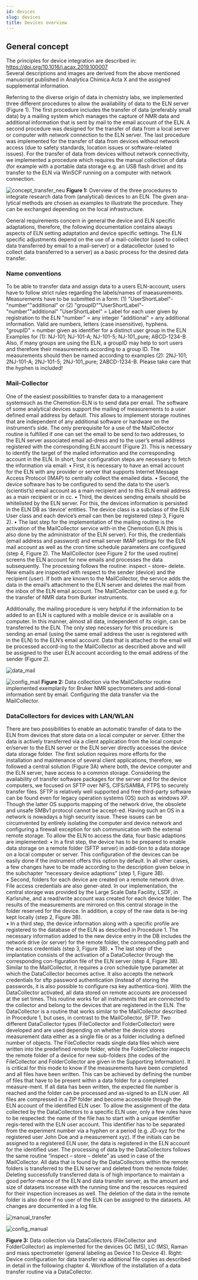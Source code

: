 ```yaml
---
id: devices
slug: devices
title: Devices overview
---
```


## General concept
The principles for device integration are described in: https://doi.org/10.1016/j.acax.2019.100007  
Several descriptions and images are derived from the above mentioned manuscript published in Analytica Chimica Acta X and the assigned supplemental information. 

Referring to the diverse origin of data in chemistry labs, we implemented three different procedures to allow the availability of data to the ELN server (Figure 1). The first procedure includes the transfer of data (preferably small data) by a mailing system which manages the capture of NMR data and additional information that is sent by mail to the email account of the ELN. A second procedure was designed for the transfer of data from a local server or computer with network connection to the ELN server. The last procedure was implemented for the transfer of data from devices without network access (due to safety standards, location issues or software-related issues). For the transfer of data from devices without network connectivity, we implemented a procedure which requires the manual collection of data (for example with a portable data storage e.g. an USB flash drive) and its transfer to the ELN via WinSCP running on a computer with network connection.

![concept_transfer_neu](/img/concept_transfer_neu.png)
**Figure 1:** Overview of the three procedures to integrate research data from (analytical) devices to an ELN. The given ana-lytical methods are chosen as examples to illustrate the procedure. They can be exchanged depending on the local infrastructure.

General requirements concern in general the device and ELN specific adaptations, therefore, the following documentation contains always aspects of ELN setting adaptation and device specific settings. 
The ELN specific adjustments depend on the use of a mail-collector (used to collect data transferred by email to a mail-server) or a datacollector (used to collect data transferred to a server)  as a basic process for the desired data transfer. 

### Name conventions

To be able to transfer data and assign data to a users ELN-account, users have to follow strict rules regarding the labels/names of maeasurements.  
Measurements have to be submitted in a form: 
(1) "UserShortLabel"-"number""additional" or (2) "groupID""UserShortLabel"-"number""additional"
"UserShortLabel" = Label for each user given by registration to the ELN
"number" = any integer 
"additional" = any additional information. Valid are numbers, letters (case insensitive), hyphens. 
"groupID" = number given as identifier for a distinct user group in the ELN
Examples for (1): NJ-101; NJ-101-A; NJ-101-5; NJ-101_pure; ABCD-1234-B
Also, if many groups are using the ELN, a groupID may help to sort users and therefore their measurements according to a group ID. The measurements should then be named according to examples (2): 2NJ-101; 2NJ-101-A; 2NJ-101-5; 2NJ-101_pure; 2ABCD-1234-B. 
Please take care that the hyphen is included!

### Mail-Collector 
One of the easiest possibilities to transfer data to a management systemsuch as the Chemotion-ELN is to send data per email. The software of some analytical devices support the mailing of measurements to a user defined email address by default. This allows to implement storage routines that are independent of any additional software or hardware on the instrument’s side. The only prerequisite for a use of the MailCollector routine is fulfilled if one can set the email to be send to two addresses, to the ELN server associated email ad-dress and to the user’s email address registered with the corresponding ELN account (Figure 2). This is necessary to identify the target of the mailed information and the corresponding account in the ELN. In short, four configuration steps are necessary to fetch the information via email: 
•	First, it is necessary to have an email account for the ELN with any provider or server that supports Internet Message Access Protocol (IMAP) to centrally collect the emailed data.
•	Second, the device software has to be configured to send the data to the user’s (scientist’s) email account as a main recipient and to this ELN email address as a main recipient or in cc. 
•	Third, the devices sending emails should be whitelisted by the ELN server. For this, the devices information is persisted in the ELN DB as ‘device’ entities. The device class is a subclass of the ELN User class and each device’s email can then be registered (step 3, Figure 2).
•	The last step for the implementation of the mailing routine is the activation of the MailCollector service with-in the Chemotion ELN (this is also done by the administrator of the ELN server). For this, the credentials (email address and password) and email server IMAP settings for the ELN mail account as well as the cron time schedule parameters are configured (step 4, Figure 2). 
The MailCollector (see Figure 2 for the used routine) screens the ELN account for new emails and processes the data subsequently. The processing follows the routine: inspect – store– delete. New emails are inspected with respect to the sender (device) and the recipient (user). If both are known to the MailCollector, the service adds the data in the email’s attachment to the ELN server and deletes the mail from the inbox of the ELN email account. The MailCollector can be used e.g. for the transfer of NMR data from Burker instruments.

Additionally, the mailing procedure is very helpful if the information to be added to an ELN is captured with a mobile device or is available on a computer. In this manner, almost all data, independent of its origin, can be transferred to the ELN. The only step necessary for this procedure is sending an email (using the same email address the user is registered with in the ELN) to the ELN’s email account. Data that is attached to the email will be processed accord-ing to the MailCollector as described above and will be assigned to the user ELN account according to the email address of the sender (Figure 2).

![data_mail](/img/data_mail.png)

![config_mail](/img/config_mail.png)
**Figure 2:** Data collection via the MailCollector routine implemented exemplarily for Bruker NMR spectrometers and addi-tional information sent by email. Configuring the data transfer via the MailCollector.


### DataCollectors for devices with LAN/WLAN
There are two possibilities to enable an automatic transfer of data to the ELN from devices that store data on a local computer or server. Either the data is actively transferred via a client application from the local comput-er/server to the ELN server or the ELN server directly accesses the device data storage folder. The first solution requires more efforts for the installation and maintenance of several client applications, therefore, we followed a central solution (Figure 3A) where both, the device computer and the ELN server, have access to a common storage. Considering the availability of transfer software packages for the server and for the device computers, we focused on SFTP over NFS, CIFS/SAMBA, FTPS to securely transfer files. SFTP is relatively well supported and free third-party software can be found even for legacy operation systems (OS) such as windows XP. Though the latter OS supports mapping of the network drive, the obsolete and unsafe SMBv1 protocol cannot be accept-ed. Having such an OS in a network is nowadays a high security issue. These issues can be circumvented by entirely isolating the computer and device network and configuring a firewall exception for ssh communication with the external remote storage. 
To allow the ELN to access the data, four basic adaptions are implemented: 
•	In a first step, the device has to be prepared to enable data storage on a remote folder (SFTP server) in addi-tion to a data storage on a local computer or server. This configuration of the devices can be easily done if the instrument offers this option by default. In all other cases, a few changes have to be made according to the description given below in the subchapter “necessary device adaptions” (step 1, Figure 3B).  
•	Second, folders for each device are created on a remote network drive. File access credentials are also gener-ated. In our implementation, the central storage was provided by the Large Scale Data Facility, LSDF, in Karlsruhe, and a read/write account was created for each device folder. The results of the measurements are mirrored on this central storage in the folder reserved for the device. In addition, a copy of the raw data is be-ing kept locally (step 2, Figure 3B).  
•	In a third step, the device information along with a specific profile are registered to the database of the ELN as described in Procedure 1. The necessary information added to the new device entry in the DB includes the network drive (or server) for the remote folder, the corresponding path and the access credentials (step 3, Figure 3B). 
•	The last step of the implantation consists of the activation of a DataCollector through the corresponding con-figuration file of the ELN server (step 4, Figure 3B). Similar to the MailCollector, it requires a cron schedule type parameter at which the DataCollector becomes active. It also accepts the network credentials for sftp password authentication (instead of storing the passwords, it is also possible to configure rsa key authentica-tion). 
With the DataCollector activated, all data stored on remote accounts are processed at the set times. This routine works for all instruments that are connected to the collector and belong to the devices that are registered in the ELN. The DataCollector is a routine that works similar to the MailCollector described in Procedure 1, but uses, in contrast to the MailCollector, SFTP. Two different DataCollector types (FileCollector and FolderCollector) were developed and are used depending on whether the device stores measurement data either as a single file or as a folder including a defined number of objects. The FileCollector reads single data files which were written into the predefined remote folder, while the FolderCollector inspects the remote folder of a device for new sub-folders (the codes of the FileCollector and FolderCollector are given in the Supporting Information). It is critical for this mode to know if the measurements have been completed and all files have been written. This can be achieved by defining the number of files that have to be present within a data folder for a completed measure-ment. If all data has been written, the expected file number is reached and the folder can be processed and as-signed to an ELN user. All files are compressed in a ZIP folder and become accessible through the ELN account of the identified ELN user. To allow the assignment of the data collected by the DataCollectors to a specific ELN user, only a few rules have to be respected: the name of the file has to start with a unique identifier regis-tered with the ELN user account. This identifier has to be separated from the experiment number via a hyphen or a period (e.g. JD-xyz for the registered user John Doe and a measurement xyz). If the initials can be assigned to a registered ELN user, the data is registered in the ELN account for the identified user. The processing of data by the DataCollectors follows the same routine “inspect – store – delete” as used in case of the MailCollector. All data that is found by the DataCollectors within the remote folders is transferred to the ELN server and deleted from the remote folder. Deleting successfully transferred data is of high importance to maintain a good perfor-mance of the ELN and data transfer server, as the amount and size of datasets increase with the running time and the resources required for their inspection increases as well. The deletion of the data in the remote folder is also done if no user of the ELN can be assigned to the datasets. All changes are documented in a log file.  


![manual_transfer](/img/manual_transfer.png)

![config_manual](/img/config_manual.png)


**Figure 3:** Data collection via DataCollectors (FileCollector and FolderCollector) as implemented for the devices GC (MS), LC (MS), Raman and mass spectrometer (general labeling as Device 1 to Device 4). Right: Device configuration for data transfer via additional file copies as described in detail in the following chapter 4. Workflow of the installation of a data transfer routine via a DataCollector.


